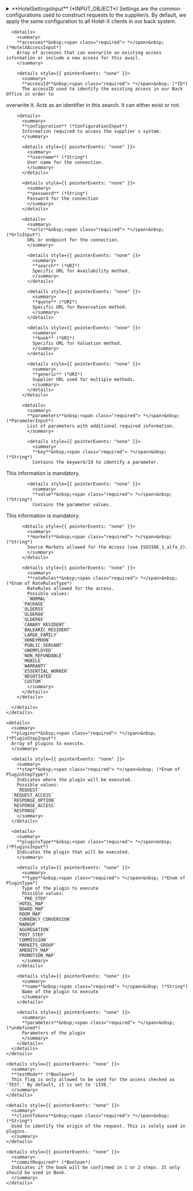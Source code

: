 
<details>
  <summary>
  **HotelSettingsInput** (*INPUT_OBJECT*)  
  Settings are the common configurations used to construct requests to the supplier/s. By default,
we apply the same configuration to all Hotel-X clients in our back system.  
  </summary>
  
    <details style={{ pointerEvents: "none" }}>
      <summary>
      **context** (*String*)  
      Indicates the context of the I/O codes (hotel, board, room and rates)  
      </summary>
    </details>

    <details style={{ pointerEvents: "none" }}>
      <summary>
      **client** (*ID*)  
      Client name set in TGX, present only if the authorization header is of the JWT type. It is used to modify the user initially set in the preload.  
      </summary>
    </details>

    <details style={{ pointerEvents: "none" }}>
      <summary>
      **timeout** (*Int*)  
      Specifies the time limit, in milliseconds, for connecting with suppliers. If multiple suppliers are involved, this timeout applies to all of them. If a supplier exceeds this time limit, the connection to that supplier will be cut. However, Travelgate will keep the connection with the client even if this timeout is exceeded.
    If not set, the value saved in your Hotel-X API default settings will be used.
      </summary>
    </details>

    <details style={{ pointerEvents: "none" }}>
      <summary>
      **operationTimeout** (*Int*)  
      Defines the maximum time, in milliseconds, before an operation is cancelled by our system. Once this time is reached, the operation will be aborted and an error will be returned. This timeout is for the Hotel-X layer and should be set to a higher value than the timeout for suppliers. For example, you could specify timeout as 20000ms and operationTimeout as 22000ms. This means that we will send a timeout of 20000ms to the suppliers and will close the connection at 22000ms if the operationTimeout is exceeded. Optional.
    @deprecated(reason: "deprecated from 2024-11-11.")
      </summary>
    </details>

    <details style={{ pointerEvents: "none" }}>
      <summary>
      **auditTransactions** (*Boolean*)  
      Returns all the transactions exchanged with the supplier.  
      </summary>
    </details>

    <details>
      <summary>
      **businessRules** (*BusinessRulesInput*)  
      Business rules  
      </summary>
  
      <details style={{ pointerEvents: "none" }}>
        <summary>
        **optionsQuota** (*Int*)  
        The maximum number of options returned per board in the search query. If not set, the value saved in your Hotel-X API default settings will be used.
        </summary>
      </details>

      <details style={{ pointerEvents: "none" }}>
        <summary>
        **businessRulesType** (*Enum of BusinessRulesType*)  
        Different business rules to filter the returned options.  
        Possible values:  
        `CHEAPER_AMOUNT`  
      `ROOM_TYPE`  
        </summary>
      </details>
    </details>

    <details>
      <summary>
      **suppliers**&nbsp;<span class="required"> *</span>&nbsp; (*HotelXSupplierInput*)  
      Array of suppliers. Each one contains its own code, settings and accesses.  
      </summary>
  
      <details>
        <summary>
        **settings** (*SettingsBaseInput*)  
        You can configure an special settings for any supplier. This level overwrites the avail settings level but not the
access settings level.  
        </summary>
  
        <details style={{ pointerEvents: "none" }}>
          <summary>
          **timeout** (*Int*)  
          Milliseconds before the connection is closed.
          </summary>
        </details>

        <details style={{ pointerEvents: "none" }}>
          <summary>
          **auditTransactions** (*Boolean*)  
          Specifies if the exachanged transactions with the supplier have to be logged or not.  
          </summary>
        </details>


        <details style={{ pointerEvents: "none" }}>
          <summary>
          **currency** (*Currency*)  
          Currency in ISO 4217 standard  
          </summary>
        </details>

        <details style={{ pointerEvents: "none" }}>
          <summary>
          **commitRequired** (*Boolean*)  
          Indicates if the book will be confirmed in 1 or 2 steps  
          </summary>
        </details>
      </details>

      <details style={{ pointerEvents: "none" }}>
        <summary>
        **code**&nbsp;<span class="required"> *</span>&nbsp; (*String*)  
        Code that represents a supplier in our system.
This information is mandatory.  
        </summary>
      </details>

      <details>
        <summary>
        **accesses**&nbsp;<span class="required"> *</span>&nbsp; (*HotelXAccessInput*)  
        Array of accesses that can overwrite an existing access information or include a new access for this avail.  
        </summary>
  
        <details style={{ pointerEvents: "none" }}>
          <summary>
          **accessId**&nbsp;<span class="required"> *</span>&nbsp; (*ID*)  
          The accessID used to identify the existing access in our Back Office in order to
overwrite it. Acts as an identifier in this search. It can either exist or not.  
          </summary>
        </details>

        <details>
          <summary>
          **configuration** (*ConfigurationInput*)  
          Information required to access the supplier s system.  
          </summary>
  
          <details style={{ pointerEvents: "none" }}>
            <summary>
            **username** (*String*)  
            User name for the connection.  
            </summary>
          </details>

          <details style={{ pointerEvents: "none" }}>
            <summary>
            **password** (*String*)  
            Password for the connection  
            </summary>
          </details>

          <details>
            <summary>
            **urls**&nbsp;<span class="required"> *</span>&nbsp; (*UrlsInput*)  
            URL or endpoint for the connection.  
            </summary>
  
            <details style={{ pointerEvents: "none" }}>
              <summary>
              **search** (*URI*)  
              Specific URL for Availability method.  
              </summary>
            </details>

            <details style={{ pointerEvents: "none" }}>
              <summary>
              **quote** (*URI*)  
              Specific URL for Reservation method.  
              </summary>
            </details>

            <details style={{ pointerEvents: "none" }}>
              <summary>
              **book** (*URI*)  
              Specific URL for Valuation method.  
              </summary>
            </details>

            <details style={{ pointerEvents: "none" }}>
              <summary>
              **generic** (*URI*)  
              Supplier URL used for multiple methods.  
              </summary>
            </details>
          </details>

          <details>
            <summary>
            **parameters**&nbsp;<span class="required"> *</span>&nbsp; (*ParameterInput*)  
            List of parameters with additional required information.  
            </summary>
  
            <details style={{ pointerEvents: "none" }}>
              <summary>
              **key**&nbsp;<span class="required"> *</span>&nbsp; (*String*)  
              Contains the keyword/Id to identify a parameter.
This information is mandatory.  
              </summary>
            </details>

            <details style={{ pointerEvents: "none" }}>
              <summary>
              **value**&nbsp;<span class="required"> *</span>&nbsp; (*String*)  
              Contains the parameter values.
This information is mandatory.  
              </summary>
            </details>
          </details>

          <details style={{ pointerEvents: "none" }}>
            <summary>
            **markets**&nbsp;<span class="required"> *</span>&nbsp; (*String*)  
            Source Markets allowed for the Access (use ISO3166_1_alfa_2).  
            </summary>
          </details>

          <details style={{ pointerEvents: "none" }}>
            <summary>
            **rateRules**&nbsp;<span class="required"> *</span>&nbsp; (*Enum of RateRulesType*)  
            RateRules allowed for the access.  
            Possible values:  
            `NORMAL`  
          `PACKAGE`  
          `OLDER55`  
          `OLDER60`  
          `OLDER65`  
          `CANARY_RESIDENT`  
          `BALEARIC_RESIDENT`  
          `LARGE_FAMILY`  
          `HONEYMOON`  
          `PUBLIC_SERVANT`  
          `UNEMPLOYED`  
          `NON_REFUNDABLE`  
          `MOBILE`  
          `WARRANTY`  
          `ESSENTIAL_WORKER`  
          `NEGOTIATED`  
          `CUSTOM`  
            </summary>
          </details>
        </details>

      </details>
    </details>

    <details>
      <summary>
      **plugins**&nbsp;<span class="required"> *</span>&nbsp; (*PluginStepInput*)  
      Array of plugins to execute.  
      </summary>
  
      <details style={{ pointerEvents: "none" }}>
        <summary>
        **step**&nbsp;<span class="required"> *</span>&nbsp; (*Enum of PluginStepType*)  
        Indicates where the plugin will be executed.  
        Possible values:  
        `REQUEST`  
      `REQUEST_ACCESS`  
      `RESPONSE_OPTION`  
      `RESPONSE_ACCESS`  
      `RESPONSE`  
        </summary>
      </details>

      <details>
        <summary>
        **pluginsType**&nbsp;<span class="required"> *</span>&nbsp; (*PluginsInput*)  
        Indicates the plugin that will be executed.  
        </summary>
  
        <details style={{ pointerEvents: "none" }}>
          <summary>
          **type**&nbsp;<span class="required"> *</span>&nbsp; (*Enum of PluginType*)  
          Type of the plugin to execute  
          Possible values:  
          `PRE_STEP`  
        `HOTEL_MAP`  
        `BOARD_MAP`  
        `ROOM_MAP`  
        `CURRENCY_CONVERSION`  
        `MARKUP`  
        `AGGREGATION`  
        `POST_STEP`  
        `COMMISSION`  
        `MARKETS_GROUP`  
        `AMENITY_MAP`  
        `PROMOTION_MAP`  
          </summary>
        </details>

        <details style={{ pointerEvents: "none" }}>
          <summary>
          **name**&nbsp;<span class="required"> *</span>&nbsp; (*String*)  
          Name of the plugin to execute  
          </summary>
        </details>

        <details style={{ pointerEvents: "none" }}>
          <summary>
          **parameters**&nbsp;<span class="required"> *</span>&nbsp; (*undefined*)  
          Parameters of the plugin  
          </summary>
        </details>
      </details>
    </details>

    <details style={{ pointerEvents: "none" }}>
      <summary>
      **testMode** (*Boolean*)  
      This flag is only allowed to be used for the access checked as 'TEST.' By default, it is set to 'LIVE.'  
      </summary>
    </details>

    <details style={{ pointerEvents: "none" }}>
      <summary>
      **clientTokens**&nbsp;<span class="required"> *</span>&nbsp; (*String*)  
      Used to identify the origin of the request. This is solely used in plugins.  
      </summary>
    </details>

    <details style={{ pointerEvents: "none" }}>
      <summary>
      **commitRequired** (*Boolean*)  
      Indicates if the book will be confirmed in 1 or 2 steps. It only should be used in Book.  
      </summary>
    </details>
  
</details>
